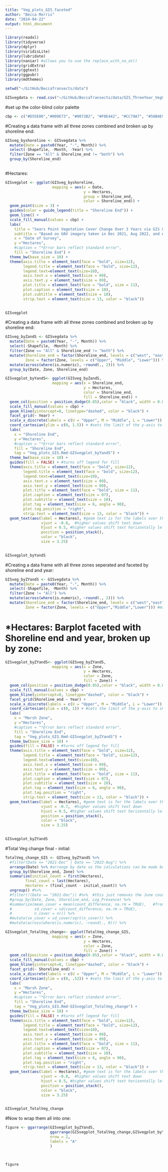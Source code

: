 ```yaml
---
title: "Veg_plots_GIS_faceted"
author: "Becca Morris"
date: "2024-04-22"
output: html_document
---
```

```r
library(readxl)
library(tidyverse)
library(dplyr)
library(viridisLite)
library(lubridate)
library(naniar) #allows you to use the replace_with_na_at()
library(gridExtra)
library(ggtext)
library(ggpubr)
library(mdthemes)
```

```r
setwd("~/GitHub/BeccaTransects/data")

GISvegdata <- read.csv("~/GitHub/BeccaTransects/data/GIS_ThreeYear_VegChange.csv")
```

#set up the color-blind color palette
```r
cbp <- c("#D55E00","#009E73", "#0072B2", "#F0E442", "#CC79A7", "#56B4E9","#E69F00", "#000000")
```






#Creating a data frame with all three zones combined and broken up by shoreline end:
```r
GISveg_byshoreline <- GISvegdata %>% 
  mutate(Date = paste0(Year, "-", Month)) %>% 
  select(-Shapefile, -Month, -Year) %>% 
  filter(Zone == "All" & Shoreline_end != "both") %>% 
  group_by(Shoreline_end)
  
```

#Hectares:
```r
GISvegplot <- ggplot(GISveg_byshoreline, 
                     mapping = aes(x = Date,
                                   y = Hectares,
                                   group = Shoreline_end,
                                   color = Shoreline_end)) +
  geom_point(size = 3) +
  guides(color = guide_legend(title = "Shoreline End")) +
  geom_line() +
  scale_fill_manual(values = cbp) +
  labs( 
    title = "Sears Point Vegetation Cover Change Over 3 Years via GIS & Aerial Imagery",
    subtitle = "Based on UAV imagery taken in Dec 2021, Aug 2022, and Aug 2023",
    x = "Date of Survey",
    y ="Hectares",
    #caption = "*Error bars reflect standard error",
    fill = "Shoreline End") +
  theme_bw(base_size = 10) +
  theme(axis.title = element_text(face = "bold", size=12),
        legend.title = element_text(face = "bold", size=12),
        legend.text=element_text(size=10),
        axis.text.x = element_text(size = 09),
        axis.text.y = element_text(size = 09),
        plot.title = element_text(face = "bold", size = 11),
        plot.caption = element_text(size = 10),
        plot.subtitle = element_text(size = 10),
        strip.text = element_text(size = 13, color = "black")) 
  

GISvegplot
```








#Creating a data frame with all three zones combined and broken up by shoreline end:
```r
GISveg_byZandS <- GISvegdata %>% 
  mutate(Date = paste0(Year, "-", Month)) %>% 
  select(-Shapefile, -Month) %>% 
  filter(Zone == "All" & Shoreline_end != "both") %>% 
  mutate(Shoreline_end = factor(Shoreline_end, levels = c("west", "east")),
         Zone = factor(Zone, levels = c("Upper", "Middle", "Lower"))) %>% #make it so that facet grid orders shoreline end from west to east
  mutate(across(where(is.numeric), ~round(., 2))) %>% 
  group_by(Date, Zone, Shoreline_end) 
```

```r
GISvegplot_byYandS<- ggplot(GISveg_byZandS, 
                     mapping = aes(x = Shoreline_end,
                                   y = Hectares,
                                   color = Shoreline_end,
                                   fill = Shoreline_end)) +
  geom_col(position = position_dodge(0.85),color = "black", width = 0.85) +
  scale_fill_manual(values = cbp) +
  geom_hline(yintercept=0, linetype="dashed", color = "black") +
  facet_grid(~ Year) +
  scale_x_discrete(labels = c(U = "Upper", M = "Middle", L = "Lower")) +
  coord_cartesian(ylim = c(0, 1.5)) + #sets the limit of the y-axis to show a more dramatic difference bw variables
  labs( 
    x = "Shoreline End",
    y ="Hectares",
    #caption = "*Error bars reflect standard error",
    fill = "Shoreline End",
    tag = "Veg_plots_GIS.Rmd-GISvegplot_byYandS") +
  theme_bw(base_size = 10) +
  guides(fill = FALSE) + #turns off legend for fill
  theme(axis.title = element_text(face = "bold", size=12),
        legend.title = element_text(face = "bold", size=12),
        legend.text=element_text(size=10),
        axis.text.x = element_text(size = 09),
        axis.text.y = element_text(size = 09),
        plot.title = element_text(face = "bold", size = 11),
        plot.caption = element_text(size = 07),
        plot.subtitle = element_text(size = 10),
        plot.tag = element_text(size = 6, angle = 90),
        plot.tag.position = "right",
        strip.text = element_text(size = 13, color = "black")) +
  geom_text(aes(label = Hectares), #geom text is for the labels over the bars
                vjust = -0.8,  #higher values shift text down
                hjust = 0.5, #higher values shift text horizontally left
                position = position_stack(),
                color = "black",
                size = 3.25)
  

GISvegplot_byYandS
```








#Creating a data frame with all three zones seperated and faceted by shoreline end and year:
```r
GISveg_byZYandS <- GISvegdata %>% 
  mutate(Date = paste0(Year, "-", Month)) %>%
  select(-Shapefile, -Month) %>% 
  filter(Zone != "All") %>% 
  mutate(across(where(is.numeric), ~round(., 2))) %>% 
  mutate(Shoreline_end = factor(Shoreline_end, levels = c("west","east")),
         Zone = factor(Zone, levels = c("Upper","Middle","Lower"))) #make it so that facet grid orders shoreline end from west to east
```

# *Hectares: Barplot faceted with Shoreline end and year, broken up by zone: 
```r
GISvegplot_byZYandS<- ggplot(GISveg_byZYandS, 
                     mapping = aes(x = Zone,
                                   y = Hectares,
                                   color = Zone,
                                   fill = Zone)) +
  geom_col(position = position_dodge(0.85),color = "black", width = 0.85) +
  scale_fill_manual(values = cbp) +
  geom_hline(yintercept=0, linetype="dashed", color = "black") +
  facet_grid(Shoreline_end ~ Year) +
  scale_x_discrete(labels = c(U = "Upper", M = "Middle", L = "Lower")) +
  coord_cartesian(ylim = c(0, 1)) + #sets the limit of the y-axis to show a more dramatic difference bw variables
  labs( 
    x = "Marsh Zone",
    y ="Hectares",
    #caption = "*Error bars reflect standard error",
    fill = "Shoreline End",
    tag = "Veg_plots_GIS.Rmd-GISvegplot_byZYandS") +
  theme_bw(base_size = 10) +
  guides(fill = FALSE) + #turns off legend for fill
  theme(axis.title = element_text(face = "bold", size=12),
        legend.title = element_text(face = "bold", size=12),
        legend.text=element_text(size=10),
        axis.text.x = element_text(size = 09),
        axis.text.y = element_text(size = 09),
        plot.title = element_text(face = "bold", size = 11),
        plot.caption = element_text(size = 07),
        plot.subtitle = element_text(size = 10),
        plot.tag = element_text(size = 6, angle = 90),
        plot.tag.position = "right",
        strip.text = element_text(size = 13, color = "black")) +
  geom_text(aes(label = Hectares), #geom text is for the labels over the bars
                vjust = -0.7,  #higher values shift text down
                hjust = 0.5, #higher values shift text horizontally left
                position = position_stack(),
                color = "black",
                size = 3.25)
  

GISvegplot_byZYandS
```






#Total Veg change final - initial:
```r
TotalVeg_change_GIS <- GISveg_byZYandS %>% 
  #filter(Date == "2021-Dec" | Date == "2023-Aug") %>%
  arrange(Date) %>% #arrange by date so the calculations can be made below
  group_by(Shoreline_end, Zone) %>% 
  summarize(initial_count = first(Hectares),
         final_count = last(Hectares),
         Hectares = (final_count - initial_count)) %>%
  ungroup() #%>% 
  #filter(!(Date == "2021-Dec")) #%>%  #this just removes the June count_difference data bc it is a repeat for the august data and we only need one calculation
  #group_by(Date, Zone, Shoreline_end, Log_Presence) %>% 
  #summarize(mean_cover = mean(count_difference, na.rm = TRUE),   #from here down you calculate summary statistics
  #          sd_cover = sd(count_difference, na.rm = TRUE),
  #          n_cover = n()) %>% 
  #mutate(se_cover = sd_cover/sqrt(n_cover)) %>% 
  #mutate(across(where(is.numeric), ~round(., 0))) %>% 
```

```r
GISvegplot_TotalVeg_change<- ggplot(TotalVeg_change_GIS, 
                     mapping = aes(x = Zone,
                                   y = Hectares,
                                   color = Zone,
                                   fill = Zone)) +
  geom_col(position = position_dodge(0.85),color = "black", width = 0.85) +
  scale_fill_manual(values = cbp) +
  geom_hline(yintercept=0, linetype="dashed", color = "black") +
  facet_grid(~ Shoreline_end) +
  scale_x_discrete(labels = c(U = "Upper", M = "Middle", L = "Lower")) +
  coord_cartesian(ylim = c(0, .52)) + #sets the limit of the y-axis to show a more dramatic difference bw variables
  labs( 
    x = "Marsh Zone",
    y ="Hectares",
    #caption = "*Error bars reflect standard error",
    fill = "Shoreline End",
    tag = "Veg_plots_GIS.Rmd-GISvegplot_TotalVeg_change") +
  theme_bw(base_size = 10) +
  guides(fill = FALSE) + #turns off legend for fill
  theme(axis.title = element_text(face = "bold", size=12),
        legend.title = element_text(face = "bold", size=12),
        legend.text=element_text(size=10),
        axis.text.x = element_text(size = 09),
        axis.text.y = element_text(size = 09),
        plot.title = element_text(face = "bold", size = 11),
        plot.caption = element_text(size = 07),
        plot.subtitle = element_text(size = 10),
        plot.tag = element_text(size = 6, angle = 90),
        plot.tag.position = "right",
        strip.text = element_text(size = 13, color = "black")) +
  geom_text(aes(label = Hectares), #geom text is for the labels over the bars
                vjust = -0.8,  #higher values shift text down
                hjust = 0.5, #higher values shift text horizontally left
                position = position_stack(),
                color = "black",
                size = 3.25)
  

GISvegplot_TotalVeg_change
```

#Now to wrap them all into one:
```r
figure <- ggarrange(GISvegplot_byZYandS,
                    ggarrange(GISvegplot_TotalVeg_change,GISvegplot_byYandS, ncol = 2,labels = c("B", "C")),
                    nrow = 2,
                    labels = "A"
                    )
                    
  

figure
```